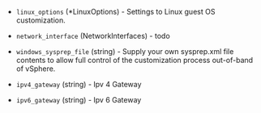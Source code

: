 <!-- Code generated from the comments of the CustomizeConfig struct in builder/vsphere/clone/step_customize.go; DO NOT EDIT MANUALLY -->

- `linux_options` (\*LinuxOptions) - Settings to Linux guest OS customization.

- `network_interface` (NetworkInterfaces) - todo

- `windows_sysprep_file` (string) - Supply your own sysprep.xml file contents to allow full control of the customization process out-of-band of vSphere.

- `ipv4_gateway` (string) - Ipv 4 Gateway

- `ipv6_gateway` (string) - Ipv 6 Gateway

